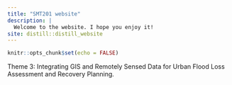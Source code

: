 ```yaml
---
title: "SMT201 website"
description: |
  Welcome to the website. I hope you enjoy it!
site: distill::distill_website
---
```


```r
knitr::opts_chunk$set(echo = FALSE)

```

Theme 3: Integrating GIS and Remotely Sensed Data for Urban Flood Loss Assessment and Recovery Planning.

